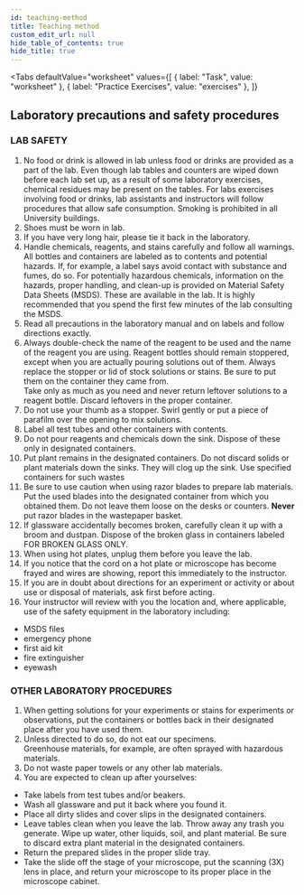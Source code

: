```yaml
---
id: teaching-method
title: Teaching method
custom_edit_url: null
hide_table_of_contents: true
hide_title: true
---
```



<Tabs
  defaultValue="worksheet"
  values={[
    { label: "Task", value: "worksheet" },
    { label: "Practice Exercises", value: "exercises" },
  ]}
>

<TabItem value="worksheet">

## Laboratory precautions and safety procedures

### LAB SAFETY

1. No food or drink is allowed in lab unless food or drinks are provided as a part of the lab. Even though lab tables and counters are wiped down before each lab set up, as a result of some laboratory exercises, chemical residues may be present on the tables.  For labs exercises involving food or drinks, lab assistants and instructors will follow procedures that allow safe consumption.  Smoking is prohibited in all University buildings.  
2. Shoes must be worn in lab.  
3. If you have very long hair, please tie it back in the laboratory.  
4. Handle chemicals, reagents, and stains carefully and follow all warnings.  All bottles and containers are labeled as to contents and potential hazards.  If, for example, a label says avoid contact with substance and fumes, do so.  For potentially hazardous chemicals, information on the hazards, proper handling, and clean-up is provided on Material Safety Data Sheets (MSDS).  These are available in the lab.  It is highly recommended that you spend the first few minutes of the lab consulting the MSDS.  
5. Read all precautions in the laboratory manual and on labels and follow directions exactly.  
6. Always double-check the name of the reagent to be used and the name of the reagent you are using.  Reagent bottles should remain stoppered, except when you are actually pouring solutions out of them. Always replace the stopper or lid of stock solutions or stains. Be sure to put them on the container they came from.  
Take only as much as you need and never return leftover solutions to a reagent bottle. Discard leftovers in the proper container.  
7. Do not use your thumb as a stopper. Swirl gently or put a piece of parafilm over the opening to mix solutions.  
8. Label all test tubes and other containers with contents.  
9. Do not pour reagents and chemicals down the sink. Dispose of these only in designated containers.  
10. Put plant remains in the designated containers. Do not discard solids or plant materials down the sinks.  They will clog up the sink.  Use specified containers for such wastes  
11. Be sure to use caution when using razor blades to prepare lab materials. Put the used blades into the designated container from which you obtained them.  Do not leave them loose on the desks or counters. **Never** put razor blades in the wastepaper basket.  
12. If glassware accidentally becomes broken, carefully clean it up with a broom and dustpan.  Dispose of the broken glass in containers labeled FOR BROKEN GLASS ONLY.  
13. When using hot plates, unplug them before you leave the lab.
14. If you notice that the cord on a hot plate or microscope has become frayed and wires are showing, report this immediately to the instructor.  
15. If you are in doubt about directions for an experiment or activity or about use or disposal of materials, ask first before acting.  
16. Your instructor will review with you the location and, where applicable, use of the safety equipment in the laboratory including:  
- MSDS files
- emergency phone 
- first aid kit
- fire extinguisher
- eyewash

### OTHER LABORATORY PROCEDURES  

1. When getting solutions for your experiments or stains for experiments or observations, put the containers or bottles back in their designated place after you have used them.  
2. Unless directed to do so, do not eat our specimens.  
Greenhouse materials, for example, are often sprayed with hazardous materials.  
3. Do not waste paper towels or any other lab materials.  
4. You are expected to clean up after yourselves:  
- Take labels from test tubes and/or beakers.
- Wash all glassware and put it back where you found it.
- Place all dirty slides and cover slips in the designated containers.
- Leave tables clean when you leave the lab. Throw away any trash you generate. Wipe up water, other liquids, soil, and plant material. Be sure to discard extra plant material in the designated containers.
- Return the prepared slides in the proper slide tray.
- Take the slide off the stage of your microscope, put the scanning (3X) lens in place, and return your microscope to its proper place in the microscope cabinet.


</TabItem>

<TabItem value="exercises">
  <Frame src="https://learningapps.org/watch?v=ppovbixn321" height="650px" />
</TabItem>

</Tabs>

